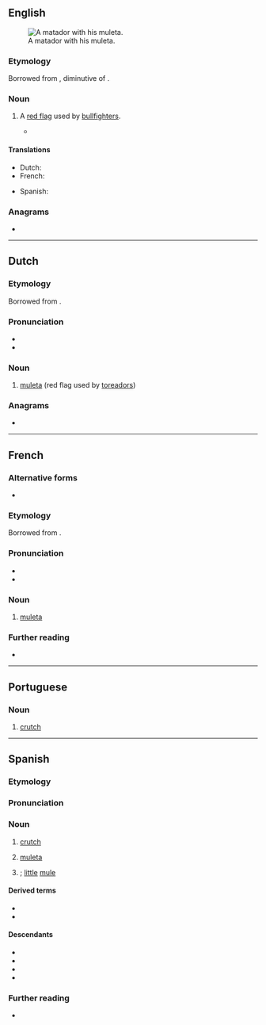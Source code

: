 ==English==
[[File:El cordobes en las Colombinas 2008 en Huelva.JPG|thumb|A matador with his muleta.]]

===Etymology===
Borrowed from {{bor|en|es|muleta}}, diminutive of {{m|es|mula|t=mule}}.

===Noun===
{{en-noun}}

# {{lb|en|bullfighting}} A [[red flag]] used by [[bullfighter]]s.
#* {{quote-book|en|year=1926|author=Ernest Hemingway|authorlink=Ernest Hemingway|title=The Sun Also Rises|publisher=Folio Society|year_published=2008|page=248|passage=Out in the center of the ring Romero profiled in front of the bull, drew the sword out from the folds of the '''muleta''', rose on his toes, and sighted along the blade.}}

====Translations====
{{trans-top|(bullfighting) red flag}}
* Dutch: {{t+|nl|muleta|m|f}}
* French: {{t+|fr|muleta|f}}
{{trans-mid}}
* Spanish: {{t+|es|muleta|f}}
{{trans-bottom}}

===Anagrams===
* {{anagrams|en|a=aelmtu|Metula|amulet|metula|ulmate}}

----

==Dutch==
{{wikipedia|lang=nl}}

===Etymology===
Borrowed from {{bor|nl|es|muleta}}.

===Pronunciation===
* {{audio|nl|Nl-muleta.ogg|Audio}}
* {{hyphenation|nl|mu|le|ta}}

===Noun===
{{nl-noun|f|g2=m|-'s|muletaatje}}

# {{lb|nl|bullfighting}} [[#English|muleta]] (red flag used by [[toreador]]s)

===Anagrams===
* {{l|nl|amulet}}

----

==French==

===Alternative forms===
* {{alt|fr|muléta||1990 reform spelling}}

===Etymology===
Borrowed from {{bor|fr|es|muleta}}.

===Pronunciation===
* {{fr-IPA|muléta}}
* {{audio|fr|LL-Q150 (fra)-WikiLucas00-muleta.wav|Audio}}

===Noun===
{{fr-noun|f}}

# {{lb|fr|bullfighting}} [[#English|muleta]]

===Further reading===
* {{R:TLFi}}

----

==Portuguese==

===Noun===
{{pt-noun|f}}

# [[crutch]] {{gloss|long stick used to assist in walking}}
#: {{syn|pt|canadiana}}

----

==Spanish==

===Etymology===
{{af|es|mulo|-eta}}

===Pronunciation===
{{es-IPA}}

===Noun===
{{es-noun|f}}

# [[crutch]]
# {{lb|es|bullfighting}} [[#English|muleta]] {{gloss|red flag used by bullfighters}}
# {{diminutive of|es|mula|}}; [[little]] [[mule]]

====Derived terms====
* {{l|es|muletilla|g=f}}
* {{l|es|muletazo|g=m}}

====Descendants====
* {{desc|nl|muleta|bor=1}}
* {{desc|en|muleta|bor=1}}
* {{desc|fr|muleta|bor=1}}
* {{desc|tl|muleta|bor=1}}

===Further reading===
* {{R:es:DRAE|muleto}}